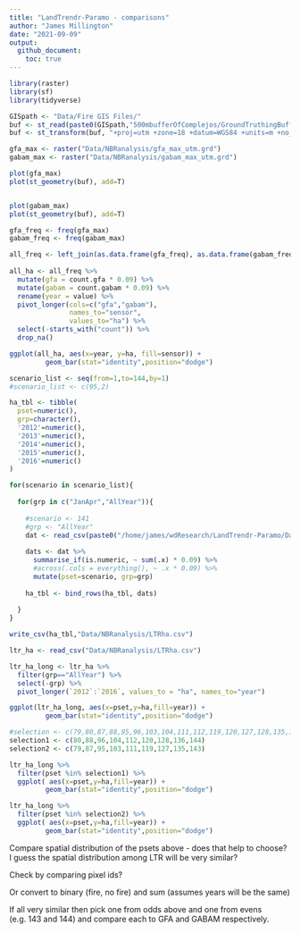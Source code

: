 ```yaml
---
title: "LandTrendr-Paramo - comparisons"
author: "James Millington"
date: "2021-09-09"
output: 
  github_document:
    toc: true
---
```



```r
library(raster)
library(sf)
library(tidyverse)
```

```r

GISpath <- "Data/Fire GIS Files/" 
buf <- st_read(paste0(GISpath,"500mbufferOfComplejos/GroundTruthingBuffer500m.shp"))
buf <- st_transform(buf, "+proj=utm +zone=18 +datum=WGS84 +units=m +no_defs")

gfa_max <- raster("Data/NBRanalysis/gfa_max_utm.grd")
gabam_max <- raster("Data/NBRanalysis/gabam_max_utm.grd")

plot(gfa_max)
plot(st_geometry(buf), add=T)


plot(gabam_max)
plot(st_geometry(buf), add=T)

```


```r
gfa_freq <- freq(gfa_max)
gabam_freq <- freq(gabam_max)

all_freq <- left_join(as.data.frame(gfa_freq), as.data.frame(gabam_freq), by = "value", suffix=c(".gfa",".gabam"))
  
all_ha <- all_freq %>%
  mutate(gfa = count.gfa * 0.09) %>% 
  mutate(gabam = count.gabam * 0.09) %>%
  rename(year = value) %>%
  pivot_longer(cols=c("gfa","gabam"),
               names_to="sensor",
               values_to="ha") %>%
  select(-starts_with("count")) %>%
  drop_na()

ggplot(all_ha, aes(x=year, y=ha, fill=sensor)) +
         geom_bar(stat="identity",position="dodge")

```


```r

scenario_list <- seq(from=1,to=144,by=1)
#scenario_list <- c(95,2)

ha_tbl <- tibble(
  pset=numeric(),
  grp=character(),
  '2012'=numeric(),
  '2013'=numeric(),
  '2014'=numeric(),
  '2015'=numeric(),
  '2016'=numeric()
)

for(scenario in scenario_list){
  
  for(grp in c("JanApr","AllYear")){
    
    #scenario <- 141
    #grp <- "AllYear"
    dat <- read_csv(paste0("/home/james/wdResearch/LandTrendr-Paramo/Data/GABAM/PixelOverlap_",grp,"_",scenario,"gabam.csv"))
    
    dats <- dat %>%
      summarise_if(is.numeric, ~ sum(.x) * 0.09) %>%
      #across(.cols = everything(), ~ .x * 0.09) %>%
      mutate(pset=scenario, grp=grp)
      
    ha_tbl <- bind_rows(ha_tbl, dats)
    
  }
}

write_csv(ha_tbl,"Data/NBRanalysis/LTRha.csv")

```

```r

ltr_ha <- read_csv("Data/NBRanalysis/LTRha.csv")

ltr_ha_long <- ltr_ha %>%
  filter(grp=="AllYear") %>%
  select(-grp) %>%
  pivot_longer(`2012`:`2016`, values_to = "ha", names_to="year")

ggplot(ltr_ha_long, aes(x=pset,y=ha,fill=year)) +
         geom_bar(stat="identity",position="dodge")

```


``` r

#selection <- c(79,80,87,88,95,96,103,104,111,112,119,120,127,128,135,136,143,144) 
selection1 <- c(80,88,96,104,112,120,128,136,144)
selection2 <- c(79,87,95,103,111,119,127,135,143) 

ltr_ha_long %>%
  filter(pset %in% selection1) %>%
  ggplot( aes(x=pset,y=ha,fill=year)) +
         geom_bar(stat="identity",position="dodge")

ltr_ha_long %>%
  filter(pset %in% selection2) %>%
  ggplot( aes(x=pset,y=ha,fill=year)) +
         geom_bar(stat="identity",position="dodge")

```


Compare spatial distribution of the psets above - does that help to choose? I guess the spatial distribution among LTR will be very similar?  

Check by comparing pixel ids? 

Or convert to binary (fire, no fire) and sum (assumes years will be the same)

If all very similar then pick one from odds above and one from evens (e.g. 143 and 144) and compare each to GFA and GABAM respectively.


